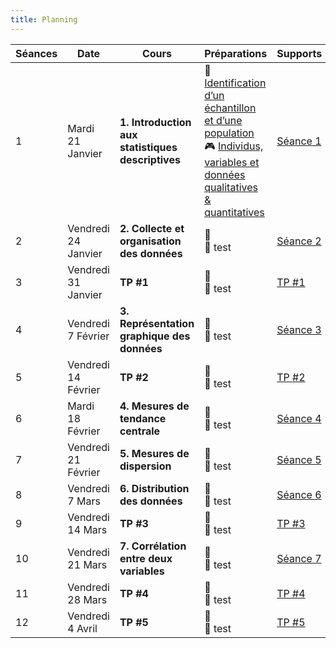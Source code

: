 ```yaml
---
title: Planning
---
```


| Séances | Date           | Cours                                             | Préparations | Supports | Devoirs |
| ------- | -------------- | ------------------------------------------------- | ------------ | -------- | ------- |
| 1  | Mardi 21 Janvier    | **1. Introduction aux statistiques descriptives** | 🎥 [Identification d'un échantillon et d'une population](https://fr.khanacademy.org/math/probability/xa88397b6:study-design/samples-surveys/v/identifying-a-sample-and-population) <br> 🎮 [Individus, variables et données qualitatives & quantitatives](https://fr.khanacademy.org/math/cycle-4-v2/xd933de08ca5f2cb4:organisation-et-gestion-de-donnees-statistique/xd933de08ca5f2cb4:representation-d-une-serie-de-donnees/e/individuals-variables-categorical-quantitative-data)| [Séance 1](slides-1.qmd) | [Moodle : Test de perfectionnement](https://moodle.essca.fr/mod/quiz/view.php?id=241251) |
| 2  | Vendredi 24 Janvier | **2. Collecte et organisation des données**       | 🎥 []() <br> 🎥 test | [Séance 2](slides-2.qmd) | [Moodle : Test de perfectionnement](https://moodle.essca.fr/mod/quiz/view.php?id=241251) |
| 3  | Vendredi 31 Janvier | **TP #1**                                         | 🎥 []() <br> 🎥 test | [TP #1](slides-3.qmd.qmd) | [Moodle : Test de perfectionnement](https://moodle.essca.fr/mod/quiz/view.php?id=241251) |
| 4  | Vendredi 7 Février  | **3. Représentation graphique des données**       | 🎥 []() <br> 🎥 test | [Séance 3](slides-4.qmd) | [Moodle : Test de perfectionnement](https://moodle.essca.fr/mod/quiz/view.php?id=241251) |
| 5  | Vendredi 14 Février | **TP #2**                                         | 🎥 []() <br> 🎥 test | [TP #2](slides-5.qmd.qmd) | [Moodle : Test de perfectionnement](https://moodle.essca.fr/mod/quiz/view.php?id=241251) |
| 6  | Mardi 18 Février    | **4. Mesures de tendance centrale**               | 🎥 []() <br> 🎥 test | [Séance 4](slides-6.qmd) | [Moodle : Test de perfectionnement](https://moodle.essca.fr/mod/quiz/view.php?id=241251) |
| 7  | Vendredi 21 Février | **5. Mesures de dispersion**                      | 🎥 []() <br> 🎥 test | [Séance 5](slides-7.qmd) | [Moodle : Test de perfectionnement](https://moodle.essca.fr/mod/quiz/view.php?id=241251) |
| 8  | Vendredi 7 Mars     | **6. Distribution des données**                   | 🎥 []() <br> 🎥 test | [Séance 6](slides-8.qmd) | [Moodle : Test de perfectionnement](https://moodle.essca.fr/mod/quiz/view.php?id=241251) |
| 9  | Vendredi 14 Mars    | **TP #3**                                         | 🎥 []() <br> 🎥 test | [TP #3](slides-9.qmd) | [Moodle : Test de perfectionnement](https://moodle.essca.fr/mod/quiz/view.php?id=241251) |
| 10 | Vendredi 21 Mars    | **7. Corrélation entre deux variables**           | 🎥 []() <br> 🎥 test | [Séance 7](slides-10.qmd) | [Moodle : Test de perfectionnement](https://moodle.essca.fr/mod/quiz/view.php?id=241251) |
| 11 | Vendredi 28 Mars    | **TP #4**                                         | 🎥 []() <br> 🎥 test | [TP #4](slides-11.qmd) | [Moodle : Test de perfectionnement](https://moodle.essca.fr/mod/quiz/view.php?id=241251) |
| 12 | Vendredi 4 Avril    | **TP #5**                                         | 🎥 []() <br> 🎥 test | [TP #5](slides-12.qmd) | [Moodle : Test de perfectionnement](https://moodle.essca.fr/mod/quiz/view.php?id=241251) |
